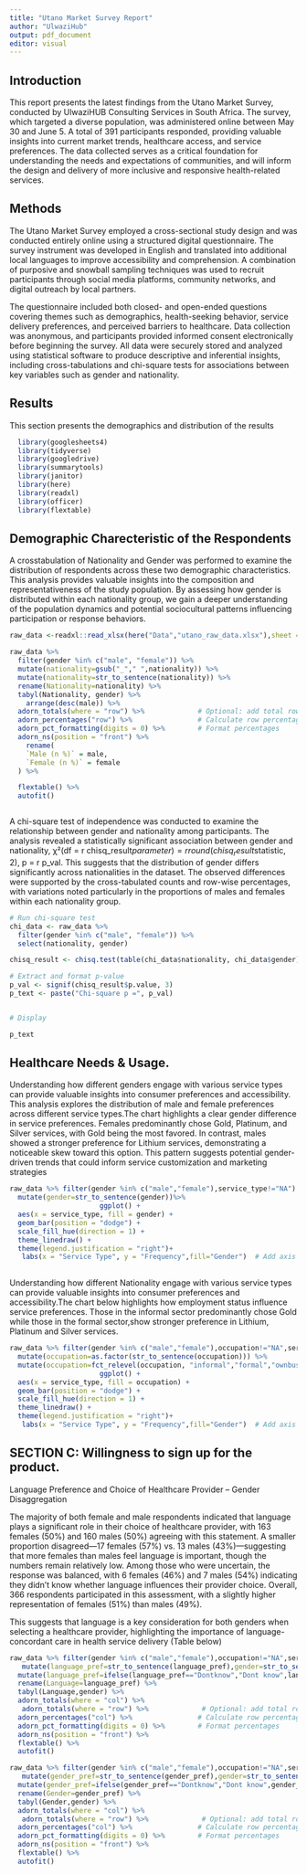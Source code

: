 ---
title: "Utano Market Survey Report"
author: "UlwaziHub"
output: pdf_document
editor: visual
---

## Introduction

This report presents the latest findings from the Utano Market Survey, conducted by UlwaziHUB Consulting Services in South Africa. The survey, which targeted a diverse population, was administered online between May 30 and June 5. A total of 391 participants responded, providing valuable insights into current market trends, healthcare access, and service preferences. The data collected serves as a critical foundation for understanding the needs and expectations of communities, and will inform the design and delivery of more inclusive and responsive health-related services.

## Methods

The Utano Market Survey employed a cross-sectional study design and was conducted entirely online using a structured digital questionnaire. The survey instrument was developed in English and translated into additional local languages to improve accessibility and comprehension. A combination of purposive and snowball sampling techniques was used to recruit participants through social media platforms, community networks, and digital outreach by local partners.

The questionnaire included both closed- and open-ended questions covering themes such as demographics, health-seeking behavior, service delivery preferences, and perceived barriers to healthcare. Data collection was anonymous, and participants provided informed consent electronically before beginning the survey. All data were securely stored and analyzed using statistical software to produce descriptive and inferential insights, including cross-tabulations and chi-square tests for associations between key variables such as gender and nationality.

## Results

This section presents the demographics and distribution of the results

```{r echo=FALSE,message=FALSE,warning=FALSE}
  library(googlesheets4)
  library(tidyverse)
  library(googledrive)
  library(summarytools)
  library(janitor)
  library(here)
  library(readxl)
  library(officer)
  library(flextable)

```
## Demographic Charecteristic of the Respondents

A crosstabulation of Nationality and Gender was performed to examine the distribution of respondents across these two demographic characteristics. This analysis provides valuable insights into the composition and representativeness of the study population. By assessing how gender is distributed within each nationality group, we gain a deeper understanding of the population dynamics and potential sociocultural patterns influencing participation or response behaviors.

```{r echo=FALSE ,warning=FALSE}

raw_data <-readxl::read_xlsx(here("Data","utano_raw_data.xlsx"),sheet = "Sheet1")

```

```{r echo=FALSE ,warning=FALSE}

raw_data %>%
  filter(gender %in% c("male", "female")) %>%
  mutate(nationality=gsub("_"," ",nationality)) %>% 
  mutate(nationality=str_to_sentence(nationality)) %>% 
  rename(Nationality=nationality) %>% 
  tabyl(Nationality, gender) %>%
    arrange(desc(male)) %>% 
  adorn_totals(where = "row") %>%             # Optional: add total row
  adorn_percentages("row") %>%                # Calculate row percentages
  adorn_pct_formatting(digits = 0) %>%        # Format percentages
  adorn_ns(position = "front") %>%  
    rename(
    `Male (n %)` = male,
    `Female (n %)` = female
  ) %>% 

  flextable() %>%
  autofit()



```

A chi-square test of independence was conducted to examine the relationship between gender and nationality among participants. The analysis revealed a statistically significant association between gender and nationality, χ²(df = r chisq_result$parameter) = r round(chisq_result$statistic, 2), p = r p_val. This suggests that the distribution of gender differs significantly across nationalities in the dataset. The observed differences were supported by the cross-tabulated counts and row-wise percentages, with variations noted particularly in the proportions of males and females within each nationality group.

```{r echo=FALSE,message=FALSE,warning=FALSE}
# Run chi-square test
chi_data <- raw_data %>%
  filter(gender %in% c("male", "female")) %>%
  select(nationality, gender)

chisq_result <- chisq.test(table(chi_data$nationality, chi_data$gender))

# Extract and format p-value
p_val <- signif(chisq_result$p.value, 3)
p_text <- paste("Chi-square p =", p_val)


# Display

p_text
```
## Healthcare Needs & Usage.
Understanding how different genders engage with various service types can provide valuable insights into consumer preferences and accessibility. This analysis explores the distribution of male and female preferences across different service types.The chart highlights a clear gender difference in service preferences. Females predominantly chose Gold, Platinum, and Silver services, with Gold being the most favored. In contrast, males showed a stronger preference for Lithium services, demonstrating a noticeable skew toward this option. This pattern suggests potential gender-driven trends that could inform service customization and marketing strategies
```{r echo=FALSE,warning=FALSE,message=FALSE}
raw_data %>% filter(gender %in% c("male","female"),service_type!="NA") %>% 
  mutate(gender=str_to_sentence(gender))%>% 
                      ggplot() +
  aes(x = service_type, fill = gender) +
  geom_bar(position = "dodge") +
  scale_fill_hue(direction = 1) +
  theme_linedraw() +
  theme(legend.justification = "right")+
   labs(x = "Service Type", y = "Frequency",fill="Gender")  # Add axis titles here
  

```
Understanding how different Nationality engage with various service types can provide valuable insights into consumer preferences and accessibility.The chart below highlights how employment status influence service preferences. Those in the informal sector predominantly chose Gold  while those in the formal sector,show stronger preference in Lithium, Platinum and Silver services. 
```{r echo=FALSE,warning=FALSE,message=FALSE}
raw_data %>% filter(gender %in% c("male","female"),occupation!="NA",service_type!="NA") %>% 
  mutate(occupation=as.factor(str_to_sentence(occupation))) %>% 
  mutate(occupation=fct_relevel(occupation, "informal","formal","ownbusiness","unemployed"))%>% 
                      ggplot() +
  aes(x = service_type, fill = occupation) +
  geom_bar(position = "dodge") +
  scale_fill_hue(direction = 1) +
  theme_linedraw() +
  theme(legend.justification = "right")+
   labs(x = "Service Type", y = "Frequency",fill="Gender")  # Add axis titles here
```

## SECTION C: Willingness to sign up for the product.
Language Preference and Choice of Healthcare Provider – Gender Disaggregation

The majority of both female and male respondents indicated that language plays a significant role in their choice of healthcare provider, with 163 females (50%) and 160 males (50%) agreeing with this statement. A smaller proportion disagreed—17 females (57%) vs. 13 males (43%)—suggesting that more females than males feel language is important, though the numbers remain relatively low. Among those who were uncertain, the response was balanced, with 6 females (46%) and 7 males (54%) indicating they didn’t know whether language influences their provider choice. Overall, 366 respondents participated in this assessment, with a slightly higher representation of females (51%) than males (49%).

This suggests that language is a key consideration for both genders when selecting a healthcare provider, highlighting the importance of language-concordant care in health service delivery (Table below)
```{r warning=FALSE,message=FALSE,echo=FALSE}
raw_data %>% filter(gender %in% c("male","female"),occupation!="NA",service_type!="NA",language_pref!="NA") %>% 
   mutate(language_pref=str_to_sentence(language_pref),gender=str_to_sentence(gender)) %>% 
  mutate(language_pref=ifelse(language_pref=="Dontknow","Dont know",language_pref))%>% 
  rename(Language=language_pref) %>% 
  tabyl(Language,gender) %>% 
  adorn_totals(where = "col") %>%  
   adorn_totals(where = "row") %>%             # Optional: add total row
  adorn_percentages("col") %>%                # Calculate row percentages
  adorn_pct_formatting(digits = 0) %>%        # Format percentages
  adorn_ns(position = "front") %>% 
  flextable() %>% 
  autofit()
```

```{r warning=FALSE,message=FALSE,echo=FALSE}
raw_data %>% filter(gender %in% c("male","female"),occupation!="NA",service_type!="NA",gender_pref!="NA") %>% 
   mutate(gender_pref=str_to_sentence(gender_pref),gender=str_to_sentence(gender)) %>% 
  mutate(gender_pref=ifelse(gender_pref=="Dontknow","Dont know",gender_pref))%>% 
  rename(Gender=gender_pref) %>% 
  tabyl(Gender,gender) %>% 
  adorn_totals(where = "col") %>%  
   adorn_totals(where = "row") %>%             # Optional: add total row
  adorn_percentages("col") %>%                # Calculate row percentages
  adorn_pct_formatting(digits = 0) %>%        # Format percentages
  adorn_ns(position = "front") %>% 
  flextable() %>% 
  autofit()
```

